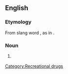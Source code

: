==English==

===Etymology===
From slang word {{term|crack}}, as in {{term|cocaine}}.

===Noun===
{{en-noun|sg=[[crack]] [[head]]}}

# {{slang}} {{alternative spelling of|[[crackhead]]}}

[[Category:Recreational drugs]]